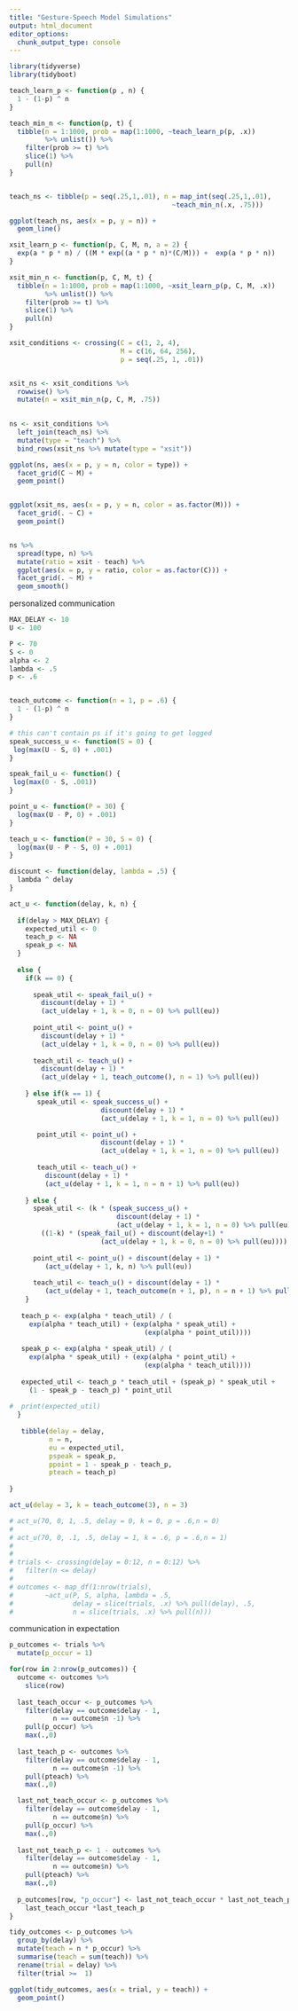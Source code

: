```yaml
---
title: "Gesture-Speech Model Simulations"
output: html_document
editor_options: 
  chunk_output_type: console
---
```


```r
library(tidyverse)
library(tidyboot)
```

```r
teach_learn_p <- function(p , n) {
  1 - (1-p) ^ n
}

teach_min_n <- function(p, t) {
  tibble(n = 1:1000, prob = map(1:1000, ~teach_learn_p(p, .x)) 
         %>% unlist()) %>%
    filter(prob >= t) %>%
    slice(1) %>%
    pull(n)
}


teach_ns <- tibble(p = seq(.25,1,.01), n = map_int(seq(.25,1,.01), 
                                         ~teach_min_n(.x, .75)))

ggplot(teach_ns, aes(x = p, y = n)) + 
  geom_line()
```

```r
xsit_learn_p <- function(p, C, M, n, a = 2) {
  exp(a * p * n) / ((M * exp((a * p * n)*(C/M))) +  exp(a * p * n))
}

xsit_min_n <- function(p, C, M, t) {
  tibble(n = 1:1000, prob = map(1:1000, ~xsit_learn_p(p, C, M, .x)) 
         %>% unlist()) %>%
    filter(prob >= t) %>%
    slice(1) %>%
    pull(n)
}

xsit_conditions <- crossing(C = c(1, 2, 4),
                            M = c(16, 64, 256),
                            p = seq(.25, 1, .01)) 


xsit_ns <- xsit_conditions %>%
  rowwise() %>%
  mutate(n = xsit_min_n(p, C, M, .75))

  
ns <- xsit_conditions %>%
  left_join(teach_ns) %>%
  mutate(type = "teach") %>%
  bind_rows(xsit_ns %>% mutate(type = "xsit"))

ggplot(ns, aes(x = p, y = n, color = type)) + 
  facet_grid(C ~ M) +
  geom_point()


ggplot(xsit_ns, aes(x = p, y = n, color = as.factor(M))) + 
  facet_grid(. ~ C) +
  geom_point()


ns %>%
  spread(type, n) %>%
  mutate(ratio = xsit - teach) %>%
  ggplot(aes(x = p, y = ratio, color = as.factor(C))) + 
  facet_grid(. ~ M) + 
  geom_smooth()

```

personalized communication
```r
MAX_DELAY <- 10
U <- 100

P <- 70
S <- 0
alpha <- 2
lambda <- .5
p <- .6


teach_outcome <- function(n = 1, p = .6) {
  1 - (1-p) ^ n
}

# this can't contain ps if it's going to get logged
speak_success_u <- function(S = 0) {
 log(max(U - S, 0) + .001)
}

speak_fail_u <- function() {
 log(max(0 - S, .001))
}

point_u <- function(P = 30) {
  log(max(U - P, 0) + .001)
}

teach_u <- function(P = 30, S = 0) {
  log(max(U - P - S, 0) + .001)
}

discount <- function(delay, lambda = .5) {
  lambda ^ delay
}

act_u <- function(delay, k, n) {
  
  if(delay > MAX_DELAY) {
    expected_util <- 0
    teach_p <- NA
    speak_p <- NA
  }
  
  else {
    if(k == 0) {
      
      speak_util <- speak_fail_u() +
        discount(delay + 1) * 
        (act_u(delay + 1, k = 0, n = 0) %>% pull(eu))
      
      point_util <- point_u() + 
        discount(delay + 1) * 
        (act_u(delay + 1, k = 0, n = 0) %>% pull(eu))
      
      teach_util <- teach_u() + 
        discount(delay + 1) * 
        (act_u(delay + 1, teach_outcome(), n = 1) %>% pull(eu))
      
    } else if(k == 1) {
       speak_util <- speak_success_u() + 
                       discount(delay + 1) * 
                       (act_u(delay + 1, k = 1, n = 0) %>% pull(eu))

       point_util <- point_u() + 
                       discount(delay + 1) * 
                       (act_u(delay + 1, k = 1, n = 0) %>% pull(eu))
       
       teach_util <- teach_u() + 
         discount(delay + 1) * 
         (act_u(delay + 1, k = 1, n = n + 1) %>% pull(eu))
      
    } else {
      speak_util <- (k * (speak_success_u() +
                           discount(delay + 1) * 
                           (act_u(delay + 1, k = 1, n = 0) %>% pull(eu)))) +
        ((1-k) * (speak_fail_u() + discount(delay+1) * 
                       (act_u(delay + 1, k = 0, n = 0) %>% pull(eu))))
      
      point_util <- point_u() + discount(delay + 1) * 
         (act_u(delay + 1, k, n) %>% pull(eu))
            
      teach_util <- teach_u() + discount(delay + 1) * 
         (act_u(delay + 1, teach_outcome(n + 1, p), n = n + 1) %>% pull(eu))
    }
   
   teach_p <- exp(alpha * teach_util) / (
     exp(alpha * teach_util) + (exp(alpha * speak_util) + 
                                  (exp(alpha * point_util))))
   
   speak_p <- exp(alpha * speak_util) / (
     exp(alpha * speak_util) + (exp(alpha * point_util) + 
                                  (exp(alpha * teach_util))))
   
   expected_util <- teach_p * teach_util + (speak_p) * speak_util +
     (1 - speak_p - teach_p) * point_util
  
#  print(expected_util)
  }
   
   tibble(delay = delay,
          n = n,
          eu = expected_util,
          pspeak = speak_p,
          ppoint = 1 - speak_p - teach_p,
          pteach = teach_p)
   
}

act_u(delay = 3, k = teach_outcome(3), n = 3)
```

```r
# act_u(70, 0, 1, .5, delay = 0, k = 0, p = .6,n = 0)
# 
# act_u(70, 0, .1, .5, delay = 1, k = .6, p = .6,n = 1)
# 
# 
# trials <- crossing(delay = 0:12, n = 0:12) %>%
#   filter(n <= delay)
#   
# outcomes <- map_df(1:nrow(trials), 
#        ~act_u(P, S, alpha, lambda = .5, 
#               delay = slice(trials, .x) %>% pull(delay), .5, 
#               n = slice(trials, .x) %>% pull(n)))
```


communication in expectation
```r
p_outcomes <- trials %>%
  mutate(p_occur = 1)

for(row in 2:nrow(p_outcomes)) {
  outcome <- outcomes %>%
    slice(row)
  
  last_teach_occur <- p_outcomes %>%
    filter(delay == outcome$delay - 1,
           n == outcome$n -1) %>%
    pull(p_occur) %>%
    max(.,0)
  
  last_teach_p <- outcomes %>%
    filter(delay == outcome$delay - 1,
           n == outcome$n -1) %>%
    pull(pteach) %>%
    max(.,0)

  last_not_teach_occur <- p_outcomes %>%
    filter(delay == outcome$delay - 1,
           n == outcome$n) %>%
    pull(p_occur) %>%
    max(.,0)
  
  last_not_teach_p <- 1 - outcomes %>%
    filter(delay == outcome$delay - 1,
           n == outcome$n) %>%
    pull(pteach) %>%
    max(.,0) 
  
  p_outcomes[row, "p_occur"] <- last_not_teach_occur * last_not_teach_p + 
    last_teach_occur *last_teach_p
}

tidy_outcomes <- p_outcomes %>%
  group_by(delay) %>%
  mutate(teach = n * p_occur) %>%
  summarise(teach = sum(teach)) %>%
  rename(trial = delay) %>%
  filter(trial >=  1)

ggplot(tidy_outcomes, aes(x = trial, y = teach)) + 
  geom_point()
```


